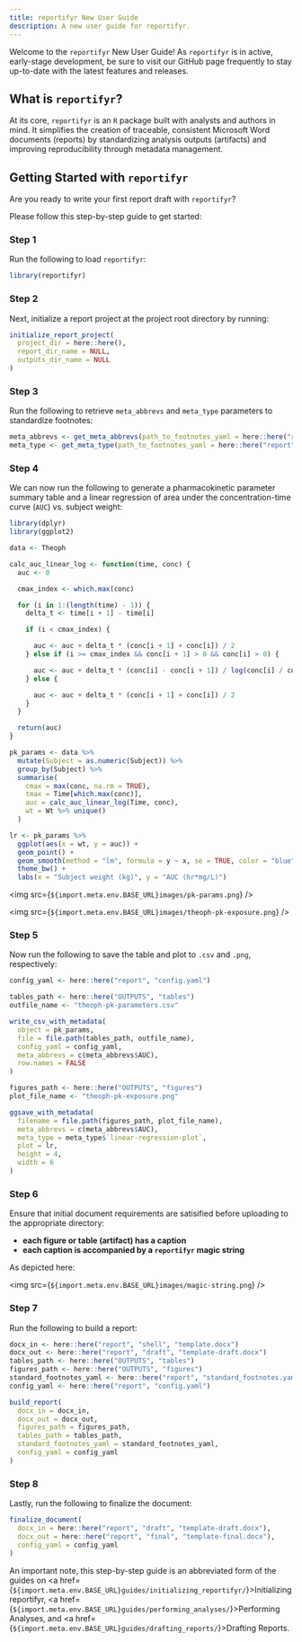 ```yaml
---
title: reportifyr New User Guide
description: A new user guide for reportifyr.
---
```


Welcome to the `reportifyr` New User Guide! As `reportifyr` is in active, early-stage 
development, be sure to visit our GitHub page frequently to stay up-to-date with 
the latest features and releases.

## What is `reportifyr`?

At its core, `reportifyr` is an `R` package built with analysts and authors 
in mind. It simplifies the creation of traceable, consistent Microsoft 
Word documents (reports) by standardizing analysis outputs (artifacts) and 
improving reproducibility through metadata management.

## Getting Started with `reportifyr`

Are you ready to write your first report draft with `reportifyr`? 

Please follow this step-by-step guide to get started:

### Step 1  

Run the following to load `reportifyr`:

```r
library(reportifyr)
```

### Step 2 

Next, initialize a report project at the project root directory by running:

```r
initialize_report_project(
  project_dir = here::here(),
  report_dir_name = NULL,
  outputs_dir_name = NULL
)
```

### Step 3

Run the following to retrieve `meta_abbrevs` and `meta_type` parameters to standardize
footnotes:

```r
meta_abbrevs <- get_meta_abbrevs(path_to_footnotes_yaml = here::here("report", "standard_footnotes.yaml"))
meta_type <- get_meta_type(path_to_footnotes_yaml = here::here("report", "standard_footnotes.yaml"))
```

### Step 4

We can now run the following to generate a pharmacokinetic parameter summary table 
and a linear regression of area under the concentration-time curve (`AUC`) vs. 
subject weight:

```r
library(dplyr)
library(ggplot2)

data <- Theoph

calc_auc_linear_log <- function(time, conc) {
  auc <- 0

  cmax_index <- which.max(conc)

  for (i in 1:(length(time) - 1)) {
    delta_t <- time[i + 1] - time[i]

    if (i < cmax_index) {

      auc <- auc + delta_t * (conc[i + 1] + conc[i]) / 2
    } else if (i >= cmax_index && conc[i + 1] > 0 && conc[i] > 0) {

      auc <- auc + delta_t * (conc[i] - conc[i + 1]) / log(conc[i] / conc[i + 1])
    } else {

      auc <- auc + delta_t * (conc[i + 1] + conc[i]) / 2
    }
  }

  return(auc)
}

pk_params <- data %>%
  mutate(Subject = as.numeric(Subject)) %>%
  group_by(Subject) %>%
  summarise(
    cmax = max(conc, na.rm = TRUE),
    tmax = Time[which.max(conc)],
    auc = calc_auc_linear_log(Time, conc),
    wt = Wt %>% unique()
  )

lr <- pk_params %>%
  ggplot(aes(x = wt, y = auc)) +
  geom_point() +
  geom_smooth(method = "lm", formula = y ~ x, se = TRUE, color = "blue") +
  theme_bw() +
  labs(x = "Subject weight (kg)", y = "AUC (hr*mg/L)")
```

<img src={`${import.meta.env.BASE_URL}images/pk-params.png`} />

<img src={`${import.meta.env.BASE_URL}images/theoph-pk-exposure.png`} />

### Step 5

Now run the following to save the table and plot to `.csv` and `.png`, respectively:

```r
config_yaml <- here::here("report", "config.yaml")

tables_path <- here::here("OUTPUTS", "tables")
outfile_name <- "theoph-pk-parameters.csv"

write_csv_with_metadata(
  object = pk_params,
  file = file.path(tables_path, outfile_name),
  config_yaml = config_yaml,
  meta_abbrevs = c(meta_abbrevs$AUC),
  row.names = FALSE
)

figures_path <- here::here("OUTPUTS", "figures")
plot_file_name <- "theoph-pk-exposure.png"

ggsave_with_metadata(
  filename = file.path(figures_path, plot_file_name),
  meta_abbrevs = c(meta_abbrevs$AUC),
  meta_type = meta_type$`linear-regression-plot`,
  plot = lr,
  height = 4,
  width = 6
)
```

### Step 6

Ensure that initial document requirements are satisified before uploading to the 
appropriate directory:

- **each figure or table (artifact) has a caption**
- **each caption is accompanied by a `reportifyr` magic string**

As depicted here:

<img src={`${import.meta.env.BASE_URL}images/magic-string.png`} />

### Step 7

Run the following to build a report:

```r
docx_in <- here::here("report", "shell", "template.docx")
docx_out <- here::here("report", "draft", "template-draft.docx")
tables_path <- here::here("OUTPUTS", "tables")
figures_path <- here::here("OUTPUTS", "figures")
standard_footnotes_yaml <- here::here("report", "standard_footnotes.yaml")
config_yaml <- here::here("report", "config.yaml")

build_report(
  docx_in = docx_in,
  docx_out = docx_out,
  figures_path = figures_path,
  tables_path = tables_path,
  standard_footnotes_yaml = standard_footnotes_yaml,
  config_yaml = config_yaml
)
```

### Step 8

Lastly, run the following to finalize the document:

```r
finalize_document(
  docx_in = here::here("report", "draft", "template-draft.docx"),
  docx_out = here::here("report", "final", "template-final.docx"),
  config_yaml = config_yaml
)
```

An important note, this step-by-step guide is an abbreviated form of the guides on
<a href={`${import.meta.env.BASE_URL}guides/initializing_reportifyr/`}>Initializing reportifyr</a>,
<a href={`${import.meta.env.BASE_URL}guides/performing_analyses/`}>Performing Analyses</a>,
and <a href={`${import.meta.env.BASE_URL}guides/drafting_reports/`}>Drafting Reports</a>.
